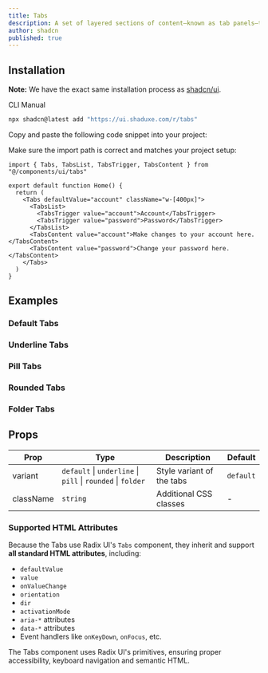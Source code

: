 ```yaml
---
title: Tabs
description: A set of layered sections of content—known as tab panels—that are displayed one at a time.
author: shadcn
published: true
---
```


## Installation

<Callout>

**Note:** We have the exact same installation process as [shadcn/ui](https://ui.shadcn.com/docs/installation/).

</Callout>

<Tabs defaultValue="cli">

<TabsList>
  <TabsTrigger value="cli">CLI</TabsTrigger>
  <TabsTrigger value="manual">Manual</TabsTrigger>
</TabsList>

<TabsContent value="cli">

```bash
npx shadcn@latest add "https://ui.shaduxe.com/r/tabs"
```

</TabsContent>

<TabsContent value="manual">

<Steps>

<Step title="Copy the Code">
    Copy and paste the following code snippet into your project:
</Step>

<ComponentSource name="tabs" />

<Step>Make sure the import path is correct and matches your project setup:</Step>

```tsx
import { Tabs, TabsList, TabsTrigger, TabsContent } from "@/components/ui/tabs"

export default function Home() {
  return (
    <Tabs defaultValue="account" className="w-[400px]">
      <TabsList>
        <TabsTrigger value="account">Account</TabsTrigger>
        <TabsTrigger value="password">Password</TabsTrigger>
      </TabsList>
      <TabsContent value="account">Make changes to your account here.</TabsContent>
      <TabsContent value="password">Change your password here.</TabsContent>
    </Tabs>
  )
}
```

</Steps>

</TabsContent>

</Tabs>

## Examples

### Default Tabs

<ComponentPreview name="tabs-default-example" />

### Underline Tabs

<ComponentPreview name="tabs-underline-example" />

### Pill Tabs

<ComponentPreview name="tabs-pill-example" />

### Rounded Tabs

<ComponentPreview name="tabs-rounded-example" />

### Folder Tabs

<ComponentPreview name="tabs-folder-example" />

## Props

| Prop     | Type                                                     | Description                           | Default   |
|----------|----------------------------------------------------------|---------------------------------------|-----------|
| variant  | `default` \| `underline` \| `pill` \| `rounded` \| `folder` | Style variant of the tabs             | `default` |
| className| `string`                                                 | Additional CSS classes                | -         |

### Supported HTML Attributes

Because the Tabs use Radix UI's `Tabs` component, they inherit and support **all standard HTML attributes**, including:

- `defaultValue`
- `value`
- `onValueChange`
- `orientation`
- `dir`
- `activationMode`
- `aria-*` attributes
- `data-*` attributes
- Event handlers like `onKeyDown`, `onFocus`, etc.

The Tabs component uses Radix UI's primitives, ensuring proper accessibility, keyboard navigation and semantic HTML.